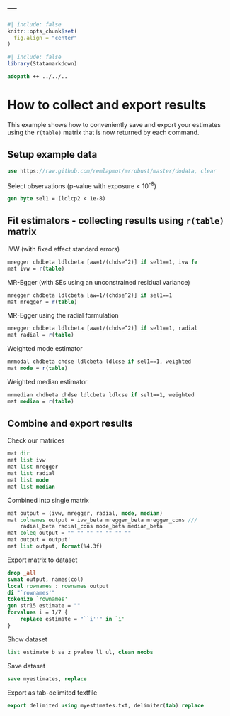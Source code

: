 ---
---

```r
#| include: false
knitr::opts_chunk$set(
  fig.align = "center"
)
```

```r
#| include: false
library(Statamarkdown)
```

```stata
adopath ++ ../../..
```

# How to collect and export results

This example shows how to conveniently save and export your estimates using the `r(table)` matrix 
that is now returned by each command.

## Setup example data
```stata
use https://raw.github.com/remlapmot/mrrobust/master/dodata, clear
```

Select observations (p-value with exposure < 10^-8^)
```stata
gen byte sel1 = (ldlcp2 < 1e-8)
```

## Fit estimators - collecting results using `r(table)` matrix {#fit}

IVW (with fixed effect standard errors)
```stata
mregger chdbeta ldlcbeta [aw=1/(chdse^2)] if sel1==1, ivw fe
mat ivw = r(table)
```

MR-Egger (with SEs using an unconstrained residual variance)
```stata
mregger chdbeta ldlcbeta [aw=1/(chdse^2)] if sel1==1
mat mregger = r(table)
```

MR-Egger using the radial formulation
```stata
mregger chdbeta ldlcbeta [aw=1/(chdse^2)] if sel1==1, radial
mat radial = r(table)
```

Weighted mode estimator
```stata
mrmodal chdbeta chdse ldlcbeta ldlcse if sel1==1, weighted
mat mode = r(table)
```

Weighted median estimator
```stata
mrmedian chdbeta chdse ldlcbeta ldlcse if sel1==1, weighted
mat median = r(table)
```

## Combine and export results

Check our matrices
```stata
mat dir
mat list ivw
mat list mregger
mat list radial
mat list mode
mat list median
```

Combined into single matrix
```stata
mat output = (ivw, mregger, radial, mode, median)
mat colnames output = ivw_beta mregger_beta mregger_cons ///
	radial_beta radial_cons mode_beta median_beta
mat coleq output = "" "" "" "" "" "" ""
mat output = output'
mat list output, format(%4.3f)
```

Export matrix to dataset
```stata
drop _all
svmat output, names(col)
local rownames : rownames output
di "`rownames'"
tokenize `rownames'
gen str15 estimate = ""
forvalues i = 1/7 {
	replace estimate = "``i''" in `i'
}
```

Show dataset
```stata
list estimate b se z pvalue ll ul, clean noobs
```

Save dataset
```stata
save myestimates, replace
```

Export as tab-delimited textfile
```stata
export delimited using myestimates.txt, delimiter(tab) replace
```
